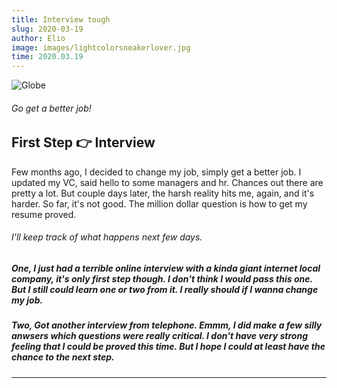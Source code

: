```yaml
---
title: Interview tough
slug: 2020-03-19
author: Elio
image: images/lightcolorsneakerlover.jpg
time: 2020.03.19
---
```


![Globe](images/lightcolorsneakerlover.jpg)

###### Go get a better job!

## First Step 👉 Interview

Few months ago, I decided to change my job, simply get a better job. I updated my VC, said hello to some managers and hr.
Chances out there are pretty a lot. But couple days later, the harsh reality hits me, again, and it's harder.
So far, it's not good. The million dollar question is how to get my resume proved.

###### I'll keep track of what happens next few days.
##### One, I just had a terrible online interview with a kinda giant internet local company, it's only first step though. I don't think I would pass this one. But I still could learn one or two from it. I really should if I wanna change my job.
##### Two, Got another interview from telephone. Emmm, I did make a few silly anwsers which questions were really critical. I don't have very strong feeling that I could be proved this time. But I hope I could at least have the chance to the next step.

---
